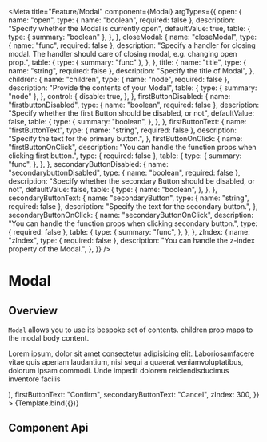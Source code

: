
<Meta
  title="Feature/Modal"
  component={Modal}
  argTypes={{
    open: {
      name: "open",
      type: { name: "boolean", required: false },
      description: "Specify whether the Modal is currently open",
      defaultValue: true,
      table: {
        type: { summary: "boolean" },
      },
    },
    closeModal: {
      name: "closeModal",
      type: { name: "func", required: false },
      description:
        "Specify a handler for closing modal. The handler should care of closing modal, e.g. changing open prop.",
      table: {
        type: { summary: "func" },
      },
    },
    title: {
      name: "title",
      type: { name: "string", required: false },
      description: "Specify the title of Modal",
    },
    children: {
      name: "children",
      type: { name: "node", required: false },
      description: "Provide the contents of your Modal",
      table: {
        type: { summary: "node" },
      },
      control: {
        disable: true,
      },
    },
    firstButtonDisabled: {
      name: "firstbuttonDisabled",
      type: { name: "boolean", required: false },
      description:
        "Specify whether the first Button should be disabled, or not",
      defaultValue: false,
      table: {
        type: {
          summary: "boolean",
        },
      },
    },
    firstButtonText: {
      name: "firstButtonText",
      type: { name: "string", required: false },
      description: "Specify the text for the primary button.",
    },
    firstButtonOnClick: {
      name: "firstButtonOnClick",
      description:
        "You can handle the function props when clicking first button.",
      type: { required: false },
      table: {
        type: {
          summary: "func",
        },
      },
    },
    secondaryButtonDisabled: {
      name: "secondarybuttonDisabled",
      type: { name: "boolean", required: false },
      description:
        "Specify whether the secondary Button should be disabled, or not",
      defaultValue: false,
      table: {
        type: {
          name: "boolean",
        },
      },
    },
    secondaryButtonText: {
      name: "secondaryButton",
      type: { name: "string", required: false },
      description: "Specify the text for the secondary button.",
    },
    secondaryButtonOnClick: {
      name: "secondaryButtonOnClick",
      description:
        "You can handle the function props when clicking secondary button.",
      type: { required: false },
      table: {
        type: {
          summary: "func",
        },
      },
    },
    zIndex: {
      name: "zIndex",
      type: { required: false },
      description: "You can handle the z-index property of the Modal.",
    },
  }}
/>

# Modal

## Overview

`Modal` allows you to use its bespoke set of contents. children prop maps to the modal body content.


<Canvas>
  <Story
    name="Primary"
    args={{
      title: "Modal title is here",
      children: (
        <p>
          Lorem ipsum, dolor sit amet consectetur adipisicing elit.
          Laboriosamfacere vitae quis aperiam laudantium, nisi sequi a quaerat
          veniamvoluptatibus, dolorum ipsam commodi. Unde impedit dolorem
          reiciendisducimus inventore facilis
        </p>
      ),
      firstButtonText: "Confirm",
      secondaryButtonText: "Cancel",
      zIndex: 300,
    }}
  >
    {Template.bind({})}
  </Story>
</Canvas>

<Story id="feature-button--primary" />

## Component Api

<ArgsTable story="Primary" />
